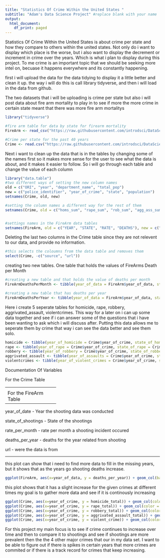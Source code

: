 ```yaml
---
title: "Statistics Of Crime Within the United States "
subtitle: "Adam's Data Science Project" #replace blank with your name
output:
  html_document:
    df_print: paged
---
```


Statistics Of Crime Within the United States is about crime per state and how they compare to others within the united states. Not only do i want to display which place is the worse, but i also want to display the decrement or increment in crime over the years. Which is what i plan to display during this project. To me crime is an important topic that we should be seeking more intel on, becuase it happens everywhere and its constantly happening.

first i will upload the data for the data tidying to display it a little better and clean it up.
the way i will do this is call library tidyverse, and then i will load in the data from github.

The two datasets that i will be uploading is crime per state but also i will post data about fire arm mortality to play in to see if more the more crime in certain state meant that there was more fire arm mortalitys
```r

library("tidyverse")

#fire arm table for data by state for firearm mortality
FireArm <- read_csv("https://raw.githubusercontent.com/introdsci/DataScience-AdamGonzalezJr/master/Firearm%20Mortality%20by%20State.csv")

#Crime per state for the past 40 years
Crime <- read.csv("https://raw.githubusercontent.com/introdsci/DataScience-AdamGonzalezJr/master/ucr_crime_1975_2015.csv")

```

Next i want to clean up the data that is in the tables by changing some of the names first so it makes more sense for the user to see what the data is about, and it makes it easier to follow. So i will go through each table and change the value of each column

```r

library("data.table")
#two different ways of setting the new column names
old = c("ORI", "year", "department_name", "total_pop")
new = c("police_identifier", "year_of_crime", "state", "population")
setnames(Crime, old, new)

#setting the column names a different way for the rest of them 
setnames(Crime, old = c("homs_sum", "rape_sum", "rob_sum", "agg_ass_sum") , new = c("homicide_total", "rape_total", "robbery_total", "aggrivated_assault_total"))


#settings names in the FireArm data tables
setnames(FireArm, old = c("YEAR", "STATE", "RATE", "DEATHS"), new = c("year_of_data", "state_of_shootings", "rate_per_month", "deaths_per_year"))

```

Deleting the last two columns in the Crime table since they are not relevent to our data, and provide no information.

```r

#this selects the coloumns from the data table and removes them
select(Crime, -c("source", "url"))

```


creating two new tables. One table that holds the values of FireArms Death per Month

```r

#creating a new table and that holds the value of deaths per month
FireArmDeathsPerMonth <- tibble(year_of_data = FireArm$year_of_data, state_of_shootings = FireArm$state_of_shootings, rate_per_month = FireArm$rate_per_month)

#creating a new table that has deaths per year
FireArmDeathsPerYear <- tibble(year_of_data = FireArm$year_of_data, state_of_shootings = FireArm$state_of_shootings, rate_per_year = FireArm$deaths_per_year)
```


Here i create 5 seperate tables for homicide, rape, robbery, aggrivated_assault, violentcrimes. This way for a later on i can up some data together and see if i can answer some of the questions that i have been wanting to ask which i will discuss after. Putting this data allows me to seperate them by crime that way i can see the data better and see them solo. 
```r
homicide <- tibble(year_of_homicide = Crime$year_of_crime, state_of_homicide = Crime$state, total_homicides = Crime$homicide_total)
rape <- tibble(year_of_rape = Crime$year_of_crime, state_of_rape = Crime$state, rape_total = Crime$rape_total)
robbery <- tibble(year_of_robbery = Crime$year_of_crime, state_of_robbery = Crime$state, robbery_total = Crime$robbery_total)
aggrivated_assault <- tibble(year_of_assaults = Crime$year_of_crime, state_of_assaults = Crime$state, assault_total = Crime$aggrivated_assault_total)
violentcrimes <- tibble(year_of_violent_crimes = Crime$year_of_crime, state_of_violent_crimes = Crime$state, violent_crime_total = Crime$violent_crime)

```

Documentation Of Variables
<p>
For the Crime Table
</p>
<p>
-------------------
</p>
<p>
Police_Identifer - Is used apart of this data because it allows the police to identify which place they are talking about
<p>
Year_of_crime - allows people to see what year these crimes took place
</p>
<p>
state - allows people to see what state these crimes took place in and the year_of_crime allows the people to see the year and state that these crimes were commited
</p>
<p>
population - allows the viewer to see on that given year what was the population of the given state
</p>
<p>
homicide_total - allows the viewer to see the total number of homicides for that given year and state
</p>
<p>
rape_total - allows the viewer to see the total number of victims that were raped for that given year and state
</p>
<p>
robbery_total - allows the viewer to see the total number of robberies commited for that given year and state
</p>
<p>
aggrivated_assault_total - allows the viewer to see the total number of aggrivated assaults for that given year and state
</p>
<p>
violent_crimes - allows the viewer to see the total number of violent crimes commited for that given year and state
</p>
<p>
violent_per_100k - allows the viewer to see the rate per 100k of violent crimes per year are commited so out of every 100k people what are the chances.
</p>
<p>
homs_per_100k - allows the viewer to see the rate per 100k of homicide crimes per year are commited so out of every 100k people what are the chances.
</p>
<p>
rape_per_100k - allows the viewer to see the rate per 100k of rape crimes per year are commited so out of every 100k people what are the chances.
</p>
<p>
rob_per_100k - allows the viewer to see the rate per 100k of robbery crimes per year are commited so out of every 100k people what are the chances.
</p>
<p>
ass_ass_per_100k - allows the viewer to see the rate per 100k of aggrivated assaults crimes per year are commited so out of every 100k people what are the chances.
</p>
<p>
-----------------------
</p>
<p>

For the FireArm Table
</p>
<p>
----------------------
</p>
<p>
year_of_date - Year the shooting data was conducted
</p>
<p>
state_of_shootings - State of the shootings
</p>
<p>
rate_per_month - rate per month a shooting incident occured
</p>
<p>
deaths_per_year - deaths for the year related from shooting 
</p>
<p>
url - were the data is from
</p>
<p>


------------------------
</p>
this plot can show that i need to find more data to fill in the missing years, but it shows that as the years go shooting deaths increase.
```r
ggplot(FireArm, aes(x=year_of_data, y = deaths_per_year)) + geom_col(bandwidth = 1)
```

this plot shows that it has a slight increase for the given crimes at different times my goal is to gather more data and see if it is continously increasing
```r
ggplot(Crime, aes(x=year_of_crime, y = homicide_total)) + geom_col(color = 'red')
ggplot(Crime, aes(x=year_of_crime, y = rape_total)) + geom_col(color = 'blue')
ggplot(Crime, aes(x=year_of_crime, y = robbery_total)) + geom_col(color = 'green')
ggplot(Crime, aes(x=year_of_crime, y = aggrivated_assault_total)) + geom_col(color = 'pink')
ggplot(Crime, aes(x=year_of_crime, y = violent_crime)) + geom_col(color = 'yellow')
```



For this project my main focus is to see if crime continues to increase over time and then to compare it to shootings and see if shootings are more prevalent then the the 4 other major crimes that our in my data set. I want to be able to figure out if there is spikes in certain years that more crimes are commited or if there is a track record for crimes that keep increasing.